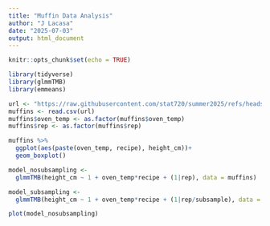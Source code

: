 ```yaml
---
title: "Muffin Data Analysis"
author: "J Lacasa"
date: "2025-07-03"
output: html_document
---
```


```r
knitr::opts_chunk$set(echo = TRUE)
```

```r
library(tidyverse)
library(glmmTMB)
library(emmeans)
```


```r
url <- "https://raw.githubusercontent.com/stat720/summer2025/refs/heads/main/data/muffin_data.csv"
muffins <- read.csv(url)
muffins$oven_temp <- as.factor(muffins$oven_temp)
muffins$rep <- as.factor(muffins$rep)
```

```r
muffins %>% 
  ggplot(aes(paste(oven_temp, recipe), height_cm))+
  geom_boxplot()

```

```r
model_nosubsampling <- 
  glmmTMB(height_cm ~ 1 + oven_temp*recipe + (1|rep), data = muffins)

model_subsampling <- 
  glmmTMB(height_cm ~ 1 + oven_temp*recipe + (1|rep/subsample), data = muffins)
```

```r
plot(model_nosubsampling)
```


